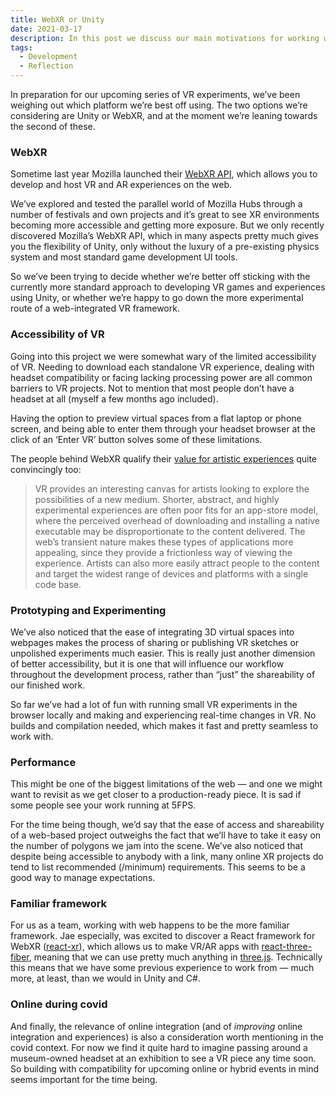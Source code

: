 ```yaml
---
title: WebXR or Unity
date: 2021-03-17
description: In this post we discuss our main motivations for working with WebXR.
tags:
  - Development
  - Reflection
---
```


In preparation for our upcoming series of VR experiments, we’ve been weighing out which platform we’re best off using. The two options we’re considering are Unity or WebXR, and at the moment we’re leaning towards the second of these.

### WebXR

Sometime last year Mozilla launched their [WebXR API](https://immersiveweb.dev/), which allows you to develop and host VR and AR experiences on the web.

We’ve explored and tested the parallel world of Mozilla Hubs through a number of festivals and own projects and it’s great to see XR environments becoming more accessible and getting more exposure. But we only recently discovered Mozilla’s WebXR API, which in many aspects pretty much gives you the flexibility of Unity, only without the luxury of a pre-existing physics system and most standard game development UI tools.

So we’ve been trying to decide whether we’re better off sticking with the currently more standard approach to developing VR games and experiences using Unity, or whether we’re happy to go down the more experimental route of a web-integrated VR framework.

### Accessibility of VR

Going into this project we were somewhat wary of the limited accessibility of VR. Needing to download each standalone VR experience, dealing with headset compatibility or facing lacking processing power are all common barriers to VR projects. Not to mention that most people don’t have a headset at all (myself a few months ago included).

Having the option to preview virtual spaces from a flat laptop or phone screen, and being able to enter them through your headset browser at the click of an ‘Enter VR’ button solves some of these limitations.

The people behind WebXR qualify their [value for artistic experiences](https://github.com/immersive-web/webxr/blob/main/explainer.md#artistic-experiences) quite convincingly too:

> VR provides an interesting canvas for artists looking to explore the possibilities of a new medium. Shorter, abstract, and highly experimental experiences are often poor fits for an app-store model, where the perceived overhead of downloading and installing a native executable may be disproportionate to the content delivered. The web’s transient nature makes these types of applications more appealing, since they provide a frictionless way of viewing the experience. Artists can also more easily attract people to the content and target the widest range of devices and platforms with a single code base.

### Prototyping and Experimenting

We’ve also noticed that the ease of integrating 3D virtual spaces into webpages makes the process of sharing or publishing VR sketches or unpolished experiments much easier. This is really just another dimension of better accessibility, but it is one that will influence our workflow throughout the development process, rather than “just” the shareability of our finished work.

So far we’ve had a lot of fun with running small VR experiments in the browser locally and making and experiencing real-time changes in VR. No builds and compilation needed, which makes it fast and pretty seamless to work with.

### Performance

This might be one of the biggest limitations of the web — and one we might want to revisit as we get closer to a production-ready piece. It is sad if some people see your work running at 5FPS.

For the time being though, we’d say that the ease of access and shareability of a web-based project outweighs the fact that we’ll have to take it easy on the number of polygons we jam into the scene. We’ve also noticed that despite being accessible to anybody with a link, many online XR projects do tend to list recommended (/minimum) requirements. This seems to be a good way to manage expectations.

### Familiar framework

For us as a team, working with web happens to be the more familiar framework. Jae especially, was excited to discover a React framework for WebXR ([react-xr](https://github.com/pmndrs/react-xr)), which allows us to make VR/AR apps with [react-three-fiber](https://github.com/pmndrs/react-three-fiber), meaning that we can use pretty much anything in [three.js](https://threejs.org/). Technically this means that we have some previous experience to work from — much more, at least, than we would in Unity and C#.

### Online during covid

And finally, the relevance of online integration (and of _improving_ online integration and experiences) is also a consideration worth mentioning in the covid context. For now we find it quite hard to imagine passing around a museum-owned headset at an exhibition to see a VR piece any time soon. So building with compatibility for upcoming online or hybrid events in mind seems important for the time being.
